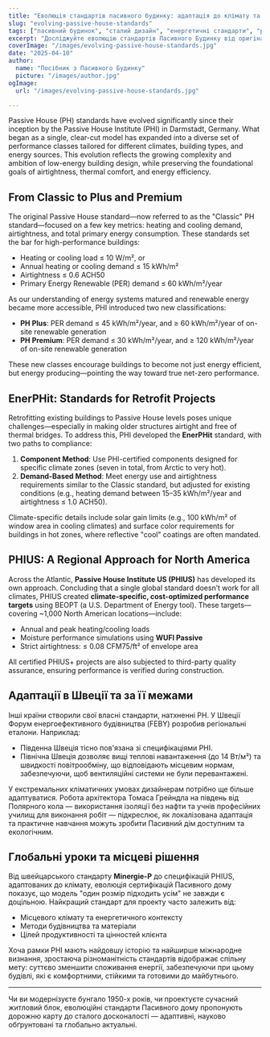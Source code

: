```yaml
---
title: "Еволюція стандартів пасивного будинку: адаптація до клімату та контексту"
slug: "evolving-passive-house-standards"
tags: ["пасивний будинок", "сталий дизайн", "енергетичні стандарти", "ретрофіти"]
excerpt: "Досліджуйте еволюцію стандартів Пасивного Будинку від оригінальної моделі 'Класичний' до сертифікацій, специфічних для клімату, таких як PHIUS та EnerPHit, що відображає зростаючу потребу в гнучкості та глобальній застосовності."
coverImage: "/images/evolving-passive-house-standards.jpg"
date: "2025-04-10"
author:
  name: "Посібник з Пасивного Будинку"
  picture: "/images/author.jpg"
ogImage:
  url: "/images/evolving-passive-house-standards.jpg"

---
```

Passive House (PH) standards have evolved significantly since their inception by the Passive House Institute (PHI) in Darmstadt, Germany. What began as a single, clear-cut model has expanded into a diverse set of performance classes tailored for different climates, building types, and energy sources. This evolution reflects the growing complexity and ambition of low-energy building design, while preserving the foundational goals of airtightness, thermal comfort, and energy efficiency.

## From Classic to Plus and Premium

The original Passive House standard—now referred to as the "Classic" PH standard—focused on a few key metrics: heating and cooling demand, airtightness, and total primary energy consumption. These standards set the bar for high-performance buildings:

- Heating or cooling load ≤ 10 W/m², or
- Annual heating or cooling demand ≤ 15 kWh/m²
- Airtightness ≤ 0.6 ACH50
- Primary Energy Renewable (PER) demand ≤ 60 kWh/m²/year

As our understanding of energy systems matured and renewable energy became more accessible, PHI introduced two new classifications:

- **PH Plus**: PER demand ≤ 45 kWh/m²/year, and ≥ 60 kWh/m²/year of on-site renewable generation
- **PH Premium**: PER demand ≤ 30 kWh/m²/year, and ≥ 120 kWh/m²/year of on-site renewable generation

These new classes encourage buildings to become not just energy efficient, but energy producing—pointing the way toward true net-zero performance.
## EnerPHit: Standards for Retrofit Projects

Retrofitting existing buildings to Passive House levels poses unique challenges—especially in making older structures airtight and free of thermal bridges. To address this, PHI developed the **EnerPHit** standard, with two paths to compliance:

1. **Component Method**: Use PHI-certified components designed for specific climate zones (seven in total, from Arctic to very hot).
2. **Demand-Based Method**: Meet energy use and airtightness requirements similar to the Classic standard, but adjusted for existing conditions (e.g., heating demand between 15–35 kWh/m²/year and airtightness ≤ 1.0 ACH50).

Climate-specific details include solar gain limits (e.g., 100 kWh/m² of window area in cooling climates) and surface color requirements for buildings in hot zones, where reflective "cool" coatings are often mandated.

## PHIUS: A Regional Approach for North America

Across the Atlantic, **Passive House Institute US (PHIUS)** has developed its own approach. Concluding that a single global standard doesn’t work for all climates, PHIUS created **climate-specific, cost-optimized performance targets** using BEOPT (a U.S. Department of Energy tool). These targets—covering ~1,000 North American locations—include:

- Annual and peak heating/cooling loads
- Moisture performance simulations using **WUFI Passive**
- Strict airtightness: ≤ 0.08 CFM75/ft² of envelope area

All certified PHIUS+ projects are also subjected to third-party quality assurance, ensuring performance is verified during construction.
## Адаптації в Швеції та за її межами

Інші країни створили свої власні стандарти, натхненні PH. У Швеції Форум енергоефективного будівництва (FEBY) розробив регіональні еталони. Наприклад:

- Південна Швеція тісно пов'язана зі специфікаціями PHI.
- Північна Швеція дозволяє вищі теплові навантаження (до 14 Вт/м²) та швидкості повітрообміну, що відповідають місцевим нормам, забезпечуючи, щоб вентиляційні системи не були перевантажені.

У екстремальних кліматичних умовах дизайнерам потрібно ще більше адаптуватися. Робота архітектора Томаса Грейндла на південь від Полярного кола — використання ізоляції без нафти та учнів професійних училищ для виконання робіт — підкреслює, як локалізована адаптація та практичне навчання можуть зробити Пасивний дім доступним та екологічним.

## Глобальні уроки та місцеві рішення

Від швейцарського стандарту **Minergie-P** до специфікацій PHIUS, адаптованих до клімату, еволюція сертифікацій Пасивного дому показує, що модель "один розмір підходить усім" не завжди є доцільною. Найкращий стандарт для проекту часто залежить від:

- Місцевого клімату та енергетичного контексту
- Методи будівництва та матеріали
- Цілей продуктивності та цінностей клієнта

Хоча рамки PHI мають найдовшу історію та найширше міжнародне визнання, зростаюча різноманітність стандартів відображає спільну мету: суттєво зменшити споживання енергії, забезпечуючи при цьому будівлі, які є комфортними, стійкими та готовими до майбутнього.

---

Чи ви модернізуєте бунгало 1950-х років, чи проектуєте сучасний житловий блок, еволюційні стандарти Пасивного дому пропонують дорожню карту до сталого досконалості — адаптивні, науково обґрунтовані та глобально актуальні.
